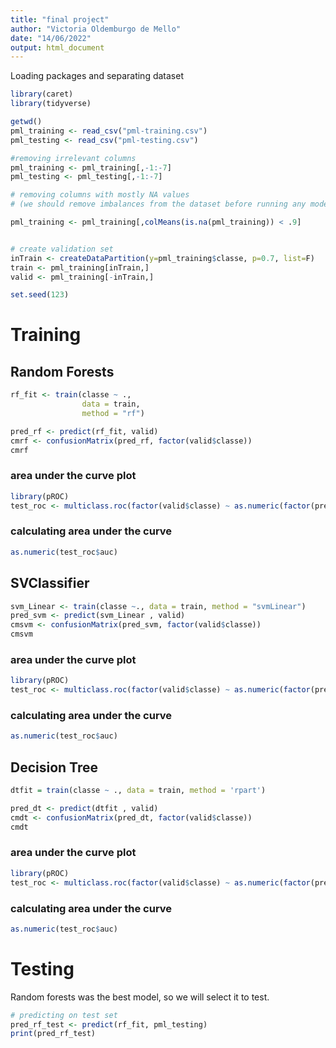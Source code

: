 ```yaml
---
title: "final project"
author: "Victoria Oldemburgo de Mello"
date: "14/06/2022"
output: html_document
---
```


Loading packages and separating dataset
```r
library(caret)
library(tidyverse)

getwd()
pml_training <- read_csv("pml-training.csv")
pml_testing <- read_csv("pml-testing.csv")

#removing irrelevant columns
pml_training <- pml_training[,-1:-7]
pml_testing <- pml_testing[,-1:-7]

# removing columns with mostly NA values 
# (we should remove imbalances from the dataset before running any models)

pml_training <- pml_training[,colMeans(is.na(pml_training)) < .9]


# create validation set
inTrain <- createDataPartition(y=pml_training$classe, p=0.7, list=F)
train <- pml_training[inTrain,]
valid <- pml_training[-inTrain,]

set.seed(123)
```

# Training

## Random Forests
```r

rf_fit <- train(classe ~ ., 
                data = train, 
                method = "rf")

pred_rf <- predict(rf_fit, valid)
cmrf <- confusionMatrix(pred_rf, factor(valid$classe))
cmrf

```
### area under the curve plot
```r
library(pROC)
test_roc <- multiclass.roc(factor(valid$classe) ~ as.numeric(factor(pred_rf)), plot = TRUE, print.auc = TRUE)


```

### calculating area under the curve
```r

as.numeric(test_roc$auc)

```

## SVClassifier

```r
 
svm_Linear <- train(classe ~., data = train, method = "svmLinear")
pred_svm <- predict(svm_Linear , valid)
cmsvm <- confusionMatrix(pred_svm, factor(valid$classe))
cmsvm

```

### area under the curve plot
```r

library(pROC)
test_roc <- multiclass.roc(factor(valid$classe) ~ as.numeric(factor(pred_svm)), plot = TRUE, print.auc = TRUE)

```

### calculating area under the curve
```r

as.numeric(test_roc$auc)

```


## Decision Tree
```r
dtfit = train(classe ~ ., data = train, method = 'rpart')

pred_dt <- predict(dtfit , valid)
cmdt <- confusionMatrix(pred_dt, factor(valid$classe))
cmdt

```

### area under the curve plot
```r
library(pROC)
test_roc <- multiclass.roc(factor(valid$classe) ~ as.numeric(factor(pred_dt)), plot = TRUE, print.auc = TRUE)


```

### calculating area under the curve
```r

as.numeric(test_roc$auc)

```


# Testing
Random forests was the best model, so we will select it to test.
```r

# predicting on test set
pred_rf_test <- predict(rf_fit, pml_testing)
print(pred_rf_test)


```